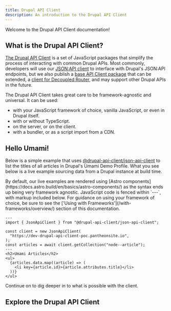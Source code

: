 ```yaml
---
title: Drupal API Client
description: An introduction to the Drupal API Client
---
```



Welcome to the Drupal API Client documentation!

## What is the Drupal API Client?

[The Drupal API Client](https://www.drupal.org/project/api_client) is a set of JavaScript packages that simplify the process of interacting with common Drupal APIs. Most commonly, developers will use our [JSON:API client](https://www.npmjs.com/package/@drupal-api-client/json-api-client) to interface with Drupal's JSON:API endpoints, but we also publish a [base API Client package](https://www.npmjs.com/package/@drupal-api-client/api-client) that can be extended, a [client for Decoupled Router](https://www.npmjs.com/package/@drupal-api-client/decoupled-router-client), and may support other Drupal APIs in the future.

The Drupal API Client takes great care to be framework-agnostic and universal. It can be used:

- with your JavaScript framework of choice, vanilla JavaScript, or even in Drupal itself.
- with or without TypeScript.
- on the server, or on the client.
- with a bundler, or as a script import from a CDN.

## Hello Umami!

Below is a simple example that uses [@drupal-api-client/json-api-client](https://www.npmjs.com/package/@drupal-api-client/json-api-client) to list the titles of all articles in Drupal's Umami Demo Profile. What you see below is a live example sourcing data from a Drupal instance at build time.

<Aside>
  By default, our live examples are rendered using [Astro
  components](https://docs.astro.build/en/basics/astro-components/) as the
  syntax ends up being very framework agnostic. JavaScript code is fenced within
  `---`, with markup included below. For guidance on using your framework of
  choice, be sure to see the ['Using with
  Frameworks'](/with-frameworks/overview/) section of this documentation.
</Aside>

```astro live
---
import { JsonApiClient } from "@drupal-api-client/json-api-client";

const client = new JsonApiClient(
  "https://dev-drupal-api-client-poc.pantheonsite.io",
);
const articles = await client.getCollection("node--article");
---
<h2>Umami Articles</h2>
<ul>
  {articles.data.map((article) => (
    <li key={article.id}>{article.attributes.title}</li>
  ))}
</ul>
```

Continue on to dig deeper in to what is possible with the client.

## Explore the Drupal API Client

<CardGrid>
  <LinkCard
    title="Quick start"
    description="Install the client and source data from a Drupal instance in minutes."
    href="/api_client/getting-started/quick-start"
  />
  <LinkCard
    title="Interactive playground"
    description="Experiment with the client using a live development environment."
    href="/api_client/getting-started/interactive-playground"
  />
  <LinkCard
    title="JSON:API Client tutorial"
    description="An in-depth tutorial introducing all of the features of the JSON:API client."
    href="/api_client/jsonapi-tutorial/about"
  />
  <LinkCard
    title="Using with frameworks"
    description="Use the Drupal API Client with your framework of choice."
    href="/api_client/with-frameworks/overview"
  />
  <LinkCard
    title="API Reference"
    description="Complete API reference for all of our packages."
    href="/api_client/api/drupal-api-client/api-client/classes/apiclient/"
  />
</CardGrid>
